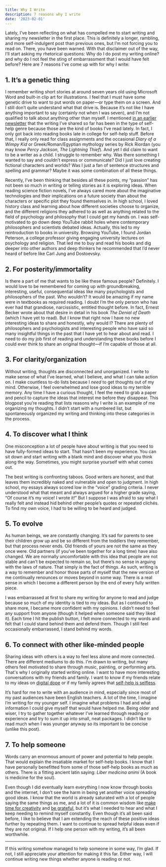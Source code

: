 ```yaml
---
title: Why I Write
description: 7 reasons why I write
date: '2023-02-01'
---
```

Lately, I’ve been reflecting on what has compelled me to start writing and sharing my newsletter in the first place. This is definitely a longer, rambling, and more self-indulgent post than previous ones, but I’m not forcing you to read on. There, you have been warned. With that disclaimer out of the way, I’ll start asking my rhetorical questions: Why do I do post my writing online? and why do I not feel the sting of embarrassment that I would have felt before? Here are 7 reasons I’ve come up with for why I write:

## 1. It’s a genetic thing

I remember writing short stories at around seven years old using Microsoft Word and built-in clip art for illustrations. I feel that I must have some genetic drive to want to put words on paper—or type them on a screen. And I still don’t quite understand what that drive is. Because it’s not like I have anything important to say (certainly not when I was seven), and I’m not qualified to talk about anything other than myself. I mentioned [in an earlier newsletter](https://ioav.substack.com/p/ioavs-month-oct-2022) that the writing I’ve shared so far has been in the type of self-help genre because those are the kind of books I’ve read lately. In fact, I only got back into reading books late in college for self-help stuff. Before that, I really only read for class assignments and the occasional *Diary of a Wimpy Kid* or Greek/Roman/Egyptian mythology series by Rick Riordan (you may know *Percy Jackson*, *The* *Lightning Thief*). And yet I did claim to want to be a writer as a child. I struggle to remember why. Was there something I wanted to say and couldn’t express or communicate? Did I just love creating fictional characters and worlds? Was I just a fan of sentence structures and spelling and grammar? Maybe it was some combination of all these things.

Recently, I’ve been thinking that besides all these points, my “passion” has not been so much in writing or telling stories as it is exploring ideas. When reading science fiction novels, I’ve always cared more about the imaginative technologies and their implications on a future society than about the characters or specific plot they found themselves in. In high school, I loved history class and learning about how different societies choose to organize, and the different religions they adhered to as well as anything related to the field of psychology and philosophy that I could get my hands on. I was self-motivated to go down deep YouTube rabbit holes where contemporary philosophers and scientists debated ideas. Actually, this led to my reintroduction to books in university. Browsing YouTube, I found Jordan Peterson, a college professor giving engaging university lectures on psychology and religion. That led me to buy and read his books and dig deeper into other authors and deep thinkers he recommended that I’d never heard of before like Carl Jung and Dostoevsky.

## 2. For posterity/immortality

Is there a part of me that wants to be like these famous people? Definitely. I would love to be remembered for coming up with groundbreaking, interesting, useful, consequential ideas like many psychologists and philosophers of the past. Who wouldn’t? It would be amazing if my name were in textbooks as required reading. I doubt I’m the only person who has ever had that grandiose, narcissistic, entitled thought before. In fact, Ernest Becker wrote about that desire in detail in his book *The Denial of Death* (which I have yet to read). But I know that right now I have no new interesting ideas to share and honestly, why would I? There are plenty of philosophers and psychologists and interesting people who have said so many insightful things in the past that I have yet to hear about and read. I need to do my job first of reading and understanding these books before I could ever think to share an original thought—if I’m capable of those at all.

## 3. For clarity/organization

Without writing, thoughts are disconnected and unorganized. I write to make sense of what I’ve learned, what I believe, and what I can take action on. I make countless to-do lists because I *need* to get thoughts out of my mind. Otherwise, I feel overwhelmed and lose good ideas to my terrible memory. Any time I have a curious thought, I feel the need to grab a paper and pencil to capture the ideas that interest me before they disappear. This blogpost you’re reading that lists reasons why I write is an example of me organizing my thoughts. I didn’t start with a numbered list, but spontaneously organized my writing and thinking into these categories in the process. 

## 4. To discover what I think

One misconception a lot of people have about writing is that you need to have fully-formed ideas to start. That hasn’t been my experience. You can sit down and start writing with a blank mind and discover what you think along the way. Sometimes, you might surprise yourself with what comes out.

The best writing is confronting taboos. Good writers are honest, and that leaves them incredibly naked and vulnerable and open to judgment. In high school, my essays always scored low in the “voice” grading criteria. I never understood what that meant and always argued for a higher grade saying, “Of course it’s my voice! I wrote it!” But I suppose I was afraid to say what I really felt and instead hid behind other people’s quotes or repeated clichés. To find my own voice, I had to be willing to be heard and judged.

## 5. To evolve

As human beings, we are constantly changing. It’s sad for parents to see their children grow up and be so different from the toddlers they remember, but that process never ends. Old friends of yours are not the same as they once were. Old partners (if you’ve been together for a long time) have also changed. We are normally uncomfortable with this idea that people are not stable and can’t be expected to remain so, but there’s no sense in arguing with the laws of nature. That simply is the fact of things. As such, writing is a way to remember and honor those parts of myself that the new version of me continually renounces or moves beyond in some way. There is a real sense in which I become a different person by the end of every fully written piece.

I was embarrassed at first to share my writing for anyone to read and judge because so much of my identity is tied to my ideas. But as I continued to share more, I became more confident with my opinions. I didn’t need to feel any support from anyone (though it helped when someone said they liked it). Each time I hit the publish button, I felt more connected to my words and felt that I could stand behind them and defend them. Though I still feel occasionally embarrassed, I stand behind my words.

## 6. To connect with other like-minded people

Sharing ideas with others is a way to feel less alone and more connected. There are different mediums to do this. I'm drawn to writing, but many others feel motivated to share through music, painting, or performing arts. That's why I originally started writing online. I want to have more interesting conversations with my friends and family. I want to know if my friends relate to my ideas on [digital dope](https://www.ioavlivneh.com/posts/digital-dope) or if my family agrees that [self-help is selfless](https://www.ioavlivneh.com/posts/self-help-is-selfless).

It’s hard for me to write with an audience in mind, especially since most of my past audiences have been English teachers. A lot of the time, I imagine I’m writing for my younger self. I imagine what problems I had and what information I could give myself that would have helped me. Being older and wiser, I try to gather together whatever I’ve learned through reading or experience and try to sum it up into small, neat packages. I didn’t like to read much when I was younger anyway so its important to be concise (unlike this post). 

## 7. To help someone

Words carry an enormous amount of power and potential to help people. That would explain the insatiable market for self-help books. I know that I have personally benefitted from some of those  self-help books as much as others. There is a fitting ancient latin saying: *Liber medicina animi* (A book is medicine for the soul).

Even though I did eventually learn everything I now know through books and the internet, I don’t see the harm in being yet another voice spreading good ideas. I know that the world is already saturated with a lot of people saying the same things as me, and a lot of it is common wisdom like [make time for creativity](https://www.ioavlivneh.com/posts/making-time-for-creativity) and [be grateful,](https://www.ioavlivneh.com/posts/are-you-grateful) but it’s what I needed to hear and what I keep needing to remind myself constantly. Even though it’s all been said before, I like to believe that I am extending the reach of these positive ideas further by repeating them. I want to continue to spread helpful ideas even if they are not original. If I help one person with my writing, it’s all been worthwhile.

---

If this writing somehow managed to help someone in some way, I’m glad. If not, I still appreciate your attention for making it this far. Either way, I will continue writing new things whether anyone is reading or not.